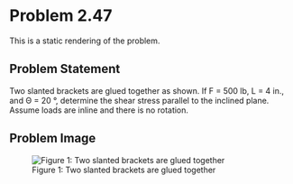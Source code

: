 # Problem 2.47 {.unnumbered}

This is a static rendering of the problem.

## Problem Statement
Two slanted brackets are glued together as shown. If F = 500 lb, L = 4 in., and Θ = 20 °, determine the shear stress parallel to the inclined plane. Assume loads are inline and there is no rotation.

## Problem Image

![Figure 1: Two slanted brackets are glued together](images/153.png){fig-alt="Picture with two slanted brackets glued together, and the slant is at the stated angle. A force is applied to each edge of the brackets."}
